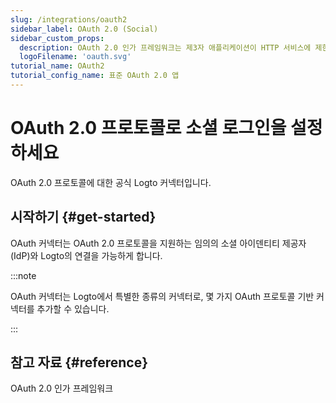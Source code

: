 ```yaml
---
slug: /integrations/oauth2
sidebar_label: OAuth 2.0 (Social)
sidebar_custom_props:
  description: OAuth 2.0 인가 프레임워크는 제3자 애플리케이션이 HTTP 서비스에 제한된 접근을 얻을 수 있도록 합니다.
  logoFilename: 'oauth.svg'
tutorial_name: OAuth2
tutorial_config_name: 표준 OAuth 2.0 앱
---
```




# OAuth 2.0 프로토콜로 소셜 로그인을 설정하세요

OAuth 2.0 프로토콜에 대한 공식 Logto 커넥터입니다.

<GuideTip />

## 시작하기 \{#get-started}

OAuth 커넥터는 OAuth 2.0 프로토콜을 지원하는 임의의 소셜 아이덴티티 제공자 (IdP)와 Logto의 연결을 가능하게 합니다.

:::note

OAuth 커넥터는 Logto에서 특별한 종류의 커넥터로, 몇 가지 OAuth 프로토콜 기반 커넥터를 추가할 수 있습니다.

:::

<Integration />

## 참고 자료 \{#reference}

<Url href="https://www.rfc-editor.org/rfc/rfc6749">OAuth 2.0 인가 프레임워크</Url>
